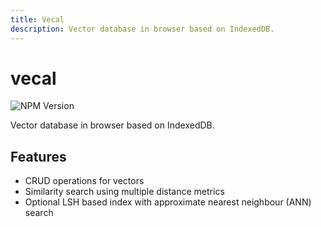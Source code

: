 ```yaml
---
title: Vecal
description: Vector database in browser based on IndexedDB.
---
```


# vecal

![NPM Version](https://img.shields.io/npm/v/vecal)

Vector database in browser based on IndexedDB.

## Features

- CRUD operations for vectors
- Similarity search using multiple distance metrics
- Optional LSH based index with approximate nearest neighbour (ANN) search